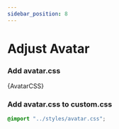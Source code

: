 ```yaml
---
sidebar_position: 8
---
```



# Adjust Avatar

### Add avatar.css

<CodeBlock title="src/styles/avatar.css" language="css">
  {AvatarCSS}
</CodeBlock>

### Add avatar.css to custom.css

```css title="src/css/custom.css"
@import "../styles/avatar.css";
```
